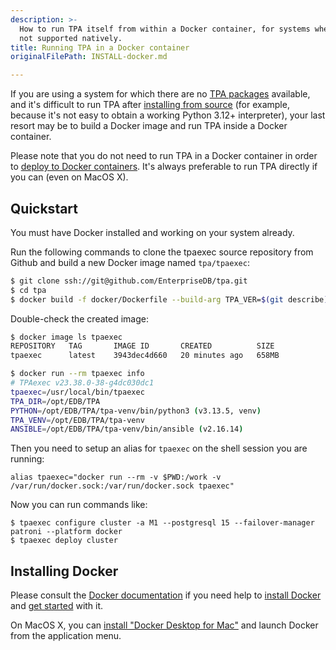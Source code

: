 ```yaml
---
description: >-
  How to run TPA itself from within a Docker container, for systems where TPA is
  not supported natively.
title: Running TPA in a Docker container
originalFilePath: INSTALL-docker.md

---
```


If you are using a system for which there are no [TPA
packages](../INSTALL/) available, and it's difficult to run TPA after
[installing from source](../INSTALL-repo/) (for example, because it's not
easy to obtain a working Python 3.12+ interpreter), your last resort may
be to build a Docker image and run TPA inside a Docker container.

Please note that you do not need to run TPA in a Docker container in
order to [deploy to Docker containers](../platform-docker/). It's always
preferable to run TPA directly if you can (even on MacOS X).

## Quickstart

You must have Docker installed and working on your system already.

Run the following commands to clone the tpaexec source repository from Github
and build a new Docker image named `tpa/tpaexec`:

```bash
$ git clone ssh://git@github.com/EnterpriseDB/tpa.git
$ cd tpa
$ docker build -f docker/Dockerfile --build-arg TPA_VER=$(git describe) -t tpaexec:latest .
```

Double-check the created image:

```bash
$ docker image ls tpaexec
REPOSITORY   TAG       IMAGE ID       CREATED          SIZE
tpaexec      latest    3943dec4d660   20 minutes ago   658MB

$ docker run --rm tpaexec info
# TPAexec v23.38.0-38-g4dc030dc1
tpaexec=/usr/local/bin/tpaexec
TPA_DIR=/opt/EDB/TPA
PYTHON=/opt/EDB/TPA/tpa-venv/bin/python3 (v3.13.5, venv)
TPA_VENV=/opt/EDB/TPA/tpa-venv
ANSIBLE=/opt/EDB/TPA/tpa-venv/bin/ansible (v2.16.14)
```

Then you need to setup an alias for `tpaexec` on the shell session you are
running:

```
alias tpaexec="docker run --rm -v $PWD:/work -v /var/run/docker.sock:/var/run/docker.sock tpaexec"
```

Now you can run commands like:

```
$ tpaexec configure cluster -a M1 --postgresql 15 --failover-manager patroni --platform docker
$ tpaexec deploy cluster
```

## Installing Docker

Please consult the
[Docker documentation](https://docs.docker.com) if you need help to
[install Docker](https://docs.docker.com/install) and
[get started](https://docs.docker.com/get-started/) with it.

On MacOS X, you can [install "Docker Desktop for
Mac"](https://hub.docker.com/editions/community/docker-ce-desktop-mac/)
and launch Docker from the application menu.
